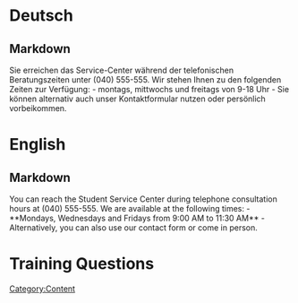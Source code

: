 [[Category:Content]]

= Deutsch =
== Markdown ==
<markdown>
Sie erreichen das Service-Center während der telefonischen Beratungszeiten unter (040) 555-555. Wir stehen Ihnen zu den folgenden Zeiten zur Verfügung:
- montags, mittwochs und freitags von 9-18 Uhr 
- Sie können alternativ auch unser Kontaktformular nutzen oder persönlich vorbeikommen.

= English =
== Markdown ==
<markdown>
You can reach the Student Service Center during telephone consultation hours at (040) 555-555. We are available at the following times:
- **Mondays, Wednesdays and Fridays from 9:00 AM to 11:30 AM**
- Alternatively, you can also use our contact form or come in person.

= Training Questions =


